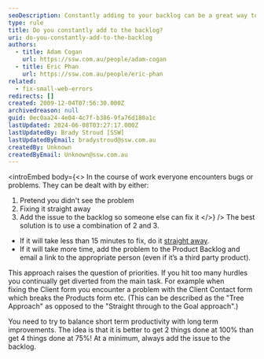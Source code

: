 ```yaml
---
seoDescription: Constantly adding to your backlog can be a great way to improve productivity and prioritize issues effectively.
type: rule
title: Do you constantly add to the backlog?
uri: do-you-constantly-add-to-the-backlog
authors:
  - title: Adam Cogan
    url: https://ssw.com.au/people/adam-cogan
  - title: Eric Phan
    url: https://ssw.com.au/people/eric-phan
related:
  - fix-small-web-errors
redirects: []
created: 2009-12-04T07:56:30.000Z
archivedreason: null
guid: 0ec0aa24-4e04-4c7f-b386-9fa76d180a1c
lastUpdated: 2024-06-08T03:27:17.000Z
lastUpdatedBy: Brady Stroud [SSW]
lastUpdatedByEmail: bradystroud@ssw.com.au
createdBy: Unknown
createdByEmail: Unknown@ssw.com.au
---
```


<introEmbed
  body={<>
In the course of work everyone encounters bugs or problems. They can be dealt with by either:

1. Pretend you didn't see the problem
2. Fixing it straight away
3. Add the issue to the backlog so someone else can fix it
  </>}
/>
The best solution is to use a combination of 2 and 3.

- If it will take less than 15 minutes to fix, do it [straight away](/fix-small-web-errors).
- If it will take more time, add the problem to the Product Backlog and email a link to the appropriate person (even if it’s a third party product).

This approach raises the question of priorities. If you hit too many hurdles you continually get diverted from the main task. For example when fixing the Client form you encounter a problem with the Client Contact form which breaks the Products form etc. (This can be described as the "Tree Approach" as opposed to the "Straight through to the Goal approach".)

You need to try to balance short term productivity with long term improvements. The idea is that it is better to get 2 things done at 100% than get 4 things done at 75%! At a minimum, always add the issue to the backlog.
